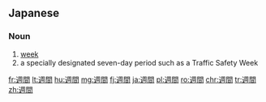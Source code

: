==Japanese==
{{ja-kanjitab|しゅう|かん|yomi=on}}

===Noun===
{{ja-noun|しゅうかん|hhira=しうかん}}

# [[week]]
# a specially designated seven-day period such as a Traffic Safety Week

[[fr:週間]]
[[lt:週間]]
[[hu:週間]]
[[mg:週間]]
[[fj:週間]]
[[ja:週間]]
[[pl:週間]]
[[ro:週間]]
[[chr:週間]]
[[tr:週間]]
[[zh:週間]]